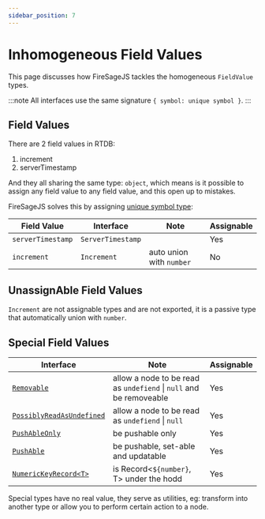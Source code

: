 ```yaml
---
sidebar_position: 7
---
```


# Inhomogeneous Field Values

This page discusses how FireSageJS tackles the homogeneous `FieldValue` types.

:::note
All interfaces use the same signature `{ symbol: unique symbol }`.
:::

## Field Values

There are 2 field values in RTDB:

1. increment
2. serverTimestamp

And they all sharing the same type: `object`, which means is it possible to assign any field value to any field value, and this open up to mistakes.

FireSageJS solves this by assigning [unique symbol type](https://www.typescriptlang.org/docs/handbook/release-notes/typescript-2-7.html#unique-symbol):

| Field Value       | Interface         | Note                     | Assignable |
| ----------------- | ----------------- | ------------------------ | ---------- |
| `serverTimestamp` | `ServerTimestamp` |                          | Yes        |
| `increment`       | `Increment`       | auto union with `number` | No         |

## UnassignAble Field Values

`Increment` are not assignable types and are not exported, it is a passive type that automatically union with `number`.

## Special Field Values

| Interface                                                               | Note                                                               | Assignable |
| ----------------------------------------------------------------------- | ------------------------------------------------------------------ | ---------- |
| [`Removable`](/firesage/guides/removable)                               | allow a node to be read as `undefiend` \| `null` and be removeable | Yes        |
| [`PossiblyReadAsUndefined`](/firesage/guides/possibly_read_as_nullable) | allow a node to be read as `undefiend` \| `null`                   | Yes        |
| [`PushAbleOnly`](/firesage/guides/pushable#pushableonly)                | be pushable only                                                   | Yes        |
| [`PushAble`](/firesage/guides/pushable#pushable)                        | be pushable, set-able and updatable                                | Yes        |
| [`NumericKeyRecord<T>`](/firesage/guides/numeric_record)                | is Record<`${number}`, T> under the hodd                           | Yes        |

Special types have no real value, they serve as utilities, eg: transform into another type or allow you to perform certain action to a node.
